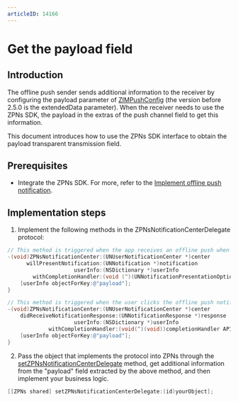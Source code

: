 ```yaml
---
articleID: 14166
---
```

# Get the payload field

## Introduction

The offline push sender sends additional information to the receiver by configuring the payload parameter of [ZIMPushConfig](@-ZIMPushConfig) (the version before 2.5.0 is the extendedData parameter). When the receiver needs to use the ZPNs SDK, the payload in the extras of the push channel field to get this information.

This document introduces how to use the ZPNs SDK interface to obtain the payload transparent transmission field.


<Content />


## Prerequisites

- Integrate the ZPNs SDK. For more, refer to the [Implement offline push notification](./Implement%20offline%20push%20notification.mdx).


## Implementation steps

1. Implement the following methods in the ZPNsNotificationCenterDelegate protocol:

```objective-c
// This method is triggered when the app receives an offline push when it is in the foreground
-(void)ZPNsNotificationCenter:(UNUserNotificationCenter *)center
      willPresentNotification:(UNNotification *)notification
                     userInfo:(NSDictionary *)userInfo
        withCompletionHandler:(void (^)(UNNotificationPresentationOptions))completionHandler API_AVAILABLE(ios(10.0)){
    [userInfo objectForKey:@"payload"];
}

// This method is triggered when the user clicks the offline push notification
-(void)ZPNsNotificationCenter:(UNUserNotificationCenter *)center
    didReceiveNotificationResponse:(UNNotificationResponse *)response
                     userInfo:(NSDictionary *)userInfo
             withCompletionHandler:(void(^)(void))completionHandler API_AVAILABLE(ios(10.0)){
    [userInfo objectForKey:@"payload"];
}
```

2. Pass the object that implements the protocol into ZPNs through the [setZPNsNotificationCenterDelegate](@setZPNsNotificationCenterDelegate) method, get additional information from the "payload" field extracted by the above method, and then implement your business logic.

```objective-c
[[ZPNs shared] setZPNsNotificationCenterDelegate:(id)yourObject];
```
